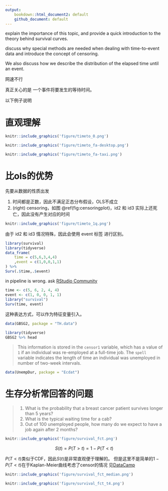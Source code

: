 ```yaml
---
output: 
    bookdown::html_document2: default
    github_document: default
---
```


explain the importance of this topic, and provide a quick introduction to the theory behind survival curves. 

discuss why special methods are needed when dealing with time-to-event data and introduce the concept of censoring. 

We also discuss how we describe the distribution of the elapsed time until an event.

网速不行

真正关心的是
一个事件将要发生的等待时间。

以下例子说明

# 直观理解

```r
knitr::include_graphics('figure/timeto_0.png')
```

```r
knitr::include_graphics('figure/timeto_fa-desktop.png')
```

```r
knitr::include_graphics('figure/timeto_fa-taxi.png')
```

# 比ols的优势

先要从数据的性质出发

1. 时间都是正数，因此不满足正态分布假设，OLS不成立
1. (right) censoring，如图 \@ref(fig:censoringplot)，id2 和 id3 实际上还死亡，因此没有产生对应的时间

```r
knitr::include_graphics('figure/timeto_1q.png')
```

由于 id2 和 id3 情况特殊，因此会使用 event 标签 进行区别。

```r
library(survival)
library(tidyverse)
data_frame(
    time = c(5,6,3,4,4)
    ,event = c(1,0,0,1,1)
) %>% 
Surv(.$time,.$event)
```

in pipeline is wrong.
ask [RStudio Community](https://community.rstudio.com/)

```r
time <- c(5, 6, 2, 4, 4) 
event <- c(1, 0, 0, 1, 1)
library("survival") 
Surv(time, event)
```

这种表达方式，可以作为特征变量引入。

```r
data(GBSG2, package = "TH.data")
```

```r
library(tidyverse)
GBSG2 %>% head
```

>
This information is stored in the `censor1` variable, which has a value of `1` if an individual was re-employed at a full-time job. The `spell` variable indicates the length of time an individual was unemployed in number of two-week intervals.

```r
data(UnempDur, package = "Ecdat")
```

# 生存分析常回答的问题

>
1. What is the probability that a breast cancer patient survives longer than 5 years?
1. What is the typical waiting time for a cab?
1. Out of 100 unemployed people, how many do we expect to have a job again after 2 months?

```r
knitr::include_graphics('figure/survival_fct.png')
```

$$S(t) = P (T > t) = 1 - P(T < t)$$

$P(T < t)$类似于CDF，因此$S(t)$是非常直观便于理解的。
但是这里不是简单的$1 - P(T < t)$在于Kaplan-Meier曲线考虑了censor的情况
见[DataCamp](https://campus.datacamp.com/courses/survival-analysis-in-r/estimation-of-survival-curves?ex=5)

```r
knitr::include_graphics('figure/survival_fct_median.png')
```


```r
knitr::include_graphics('figure/survival_fct_t4.png')
```
